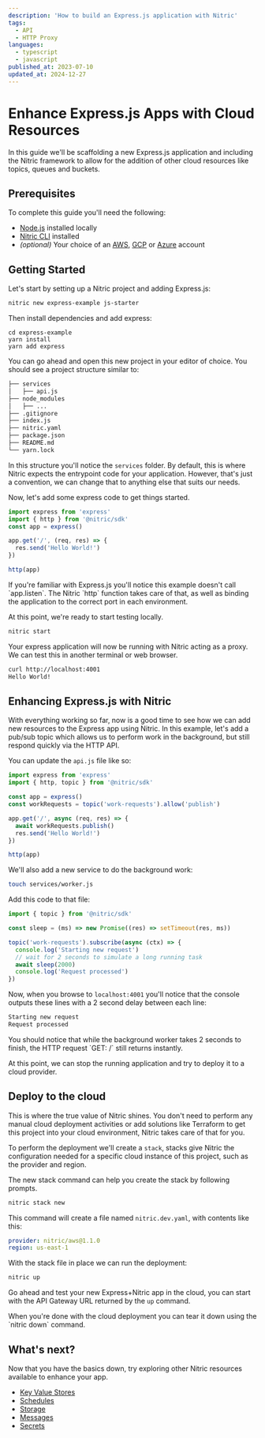 ```yaml
---
description: 'How to build an Express.js application with Nitric'
tags:
  - API
  - HTTP Proxy
languages:
  - typescript
  - javascript
published_at: 2023-07-10
updated_at: 2024-12-27
---
```


# Enhance Express.js Apps with Cloud Resources

In this guide we'll be scaffolding a new Express.js application and including the Nitric framework to allow for the addition of other cloud resources like topics, queues and buckets.

## Prerequisites

To complete this guide you'll need the following:

- [Node.js](https://nodejs.org/en/) installed locally
- [Nitric CLI](/get-started/installation) installed
- _(optional)_ Your choice of an [AWS](https://aws.amazon.com), [GCP](https://cloud.google.com) or [Azure](https://azure.microsoft.com) account

## Getting Started

Let's start by setting up a Nitric project and adding Express.js:

```bash
nitric new express-example js-starter
```

Then install dependencies and add express:

```
cd express-example
yarn install
yarn add express
```

You can go ahead and open this new project in your editor of choice. You should see a project structure similar to:

```txt
├── services
│   ├── api.js
├── node_modules
│   ├── ...
├── .gitignore
├── index.js
├── nitric.yaml
├── package.json
├── README.md
└── yarn.lock
```

In this structure you'll notice the `services` folder. By default, this is where Nitric expects the entrypoint code for your application. However, that's just a convention, we can change that to anything else that suits our needs.

Now, let's add some express code to get things started.

```javascript title:services/api.js
import express from 'express'
import { http } from '@nitric/sdk'
const app = express()

app.get('/', (req, res) => {
  res.send('Hello World!')
})

http(app)
```

<Note>
  If you're familiar with Express.js you'll notice this example doesn't call
  `app.listen`. The Nitric `http` function takes care of that, as well as
  binding the application to the correct port in each environment.
</Note>

At this point, we're ready to start testing locally.

```bash
nitric start
```

Your express application will now be running with Nitric acting as a proxy. We can test this in another terminal or web browser.

```bash
curl http://localhost:4001
Hello World!
```

## Enhancing Express.js with Nitric

With everything working so far, now is a good time to see how we can add new resources to the Express app using Nitric. In this example, let's add a pub/sub topic which allows us to perform work in the background, but still respond quickly via the HTTP API.

You can update the `api.js` file like so:

```javascript title:services/api.js
import express from 'express'
import { http, topic } from '@nitric/sdk'

const app = express()
const workRequests = topic('work-requests').allow('publish')

app.get('/', async (req, res) => {
  await workRequests.publish()
  res.send('Hello World!')
})

http(app)
```

We'll also add a new service to do the background work:

```bash
touch services/worker.js
```

Add this code to that file:

```javascript title:services/worker.js
import { topic } from '@nitric/sdk'

const sleep = (ms) => new Promise((res) => setTimeout(res, ms))

topic('work-requests').subscribe(async (ctx) => {
  console.log('Starting new request')
  // wait for 2 seconds to simulate a long running task
  await sleep(2000)
  console.log('Request processed')
})
```

Now, when you browse to `localhost:4001` you'll notice that the console outputs these lines with a 2 second delay between each line:

```txt
Starting new request
Request processed
```

<Note>
  You should notice that while the background worker takes 2 seconds to finish,
  the HTTP request `GET: /` still returns instantly.
</Note>

At this point, we can stop the running application and try to deploy it to a cloud provider.

## Deploy to the cloud

This is where the true value of Nitric shines. You don't need to perform any manual cloud deployment activities or add solutions like Terraform to get this project into your cloud environment, Nitric takes care of that for you.

To perform the deployment we'll create a `stack`, stacks give Nitric the configuration needed for a specific cloud instance of this project, such as the provider and region.

The new stack command can help you create the stack by following prompts.

```bash
nitric stack new
```

This command will create a file named `nitric.dev.yaml`, with contents like this:

```yaml title:nitric.dev.yaml
provider: nitric/aws@1.1.0
region: us-east-1
```

With the stack file in place we can run the deployment:

```bash
nitric up
```

Go ahead and test your new Express+Nitric app in the cloud, you can start with the API Gateway URL returned by the `up` command.

<Note>
  When you're done with the cloud deployment you can tear it down using the
  `nitric down` command.
</Note>

## What's next?

Now that you have the basics down, try exploring other Nitric resources available to enhance your app.

- [Key Value Stores](/keyvalue)
- [Schedules](/schedules)
- [Storage](/storage)
- [Messages](/messaging)
- [Secrets](/secrets)
